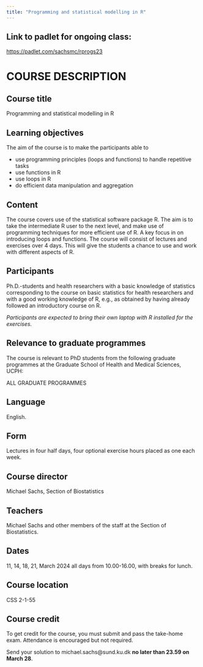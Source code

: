 ```yaml
---
title: "Programming and statistical modelling in R"
---
```


## Link to padlet for ongoing class: 

[https://padlet.com/sachsmc/rprogs23](https://padlet.com/sachsmc/rprogs23)


# COURSE DESCRIPTION

## Course title 

Programming and statistical modelling in R

## Learning objectives

The aim of the course is to make the participants able to 

- use programming principles (loops and functions) to handle repetitive tasks 
- use functions in R 
- use loops in R 
- do efficient data manipulation and aggregation

## Content

The course covers use of the statistical software package R. The aim is to take the intermediate R user to the next level, and make use of programming techniques for more efficient use of R. A key focus in on introducing loops and functions. The course will consist of lectures and exercises over 4 days. This will give the students a chance to use and work with different aspects of R. 

## Participants

Ph.D.-students and health researchers with a basic knowledge of statistics corresponding to the course on basic statistics for health researchers and with a good working knowledge of R, e.g., as obtained by having already followed an introductory course on R. 

_Participants are expected to bring their own laptop with R installed for the exercises._ 


## Relevance to graduate programmes

The course is relevant to PhD students from the following graduate programmes at the Graduate School of Health and Medical Sciences, UCPH:

ALL GRADUATE PROGRAMMES

## Language
English.

## Form
Lectures in four half days, four optional exercise hours placed as one each week.

## Course director
Michael Sachs, Section of Biostatistics

## Teachers
Michael Sachs and other members of the staff at the Section of Biostatistics.

## Dates
11, 14, 18, 21, March 2024 all days from 10.00-16.00, with breaks for lunch.

## Course location

CSS 2-1-55

## Course credit

To get credit for the course, you must submit and pass the take-home exam. Attendance is encouraged but not required.

Send your solution to michael.sachs@sund.ku.dk __no later than 23.59 on March 28__. 

